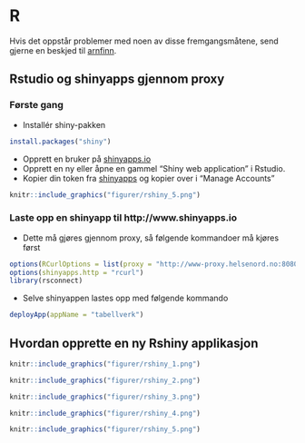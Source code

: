 # R

Hvis det oppstår problemer med noen av disse fremgangsmåtene, send gjerne en beskjed til <A HREF="mailto:&#097;&#114;&#110;&#102;&#105;&#110;&#110;&#046;&#115;&#116;&#101;&#105;&#110;&#100;&#097;&#108;&#064;&#115;&#107;&#100;&#101;&#046;&#110;&#111;">arnfinn</A>.


## Rstudio og shinyapps gjennom proxy


### Første gang

- Installér shiny-pakken
```r
install.packages("shiny")
```
- Opprett en bruker på [shinyapps.io](http://www.shinyapps.io)
- Opprett en ny eller åpne en gammel "Shiny web application" i Rstudio.
- Kopier din token fra [shinyapps](http://www.shinyapps.io/admin/#/tokens) og kopier over i "Manage Accounts"

```{r, echo=FALSE}
knitr::include_graphics("figurer/rshiny_5.png")
```


### Laste opp en shinyapp til http://www.shinyapps.io


- Dette må gjøres gjennom proxy, så følgende kommandoer må kjøres først
```r
options(RCurlOptions = list(proxy = "http://www-proxy.helsenord.no:8080"))
options(shinyapps.http = "rcurl")
library(rsconnect)
```
- Selve shinyappen lastes opp med følgende kommando
```r
deployApp(appName = "tabellverk")
```

## Hvordan opprette en ny Rshiny applikasjon


```{r, echo=FALSE}
knitr::include_graphics("figurer/rshiny_1.png")
```
```{r, echo=FALSE}
knitr::include_graphics("figurer/rshiny_2.png")
```
```{r, echo=FALSE}
knitr::include_graphics("figurer/rshiny_3.png")
```
```{r, echo=FALSE}
knitr::include_graphics("figurer/rshiny_4.png")
```
```{r, echo=FALSE}
knitr::include_graphics("figurer/rshiny_5.png")
```

